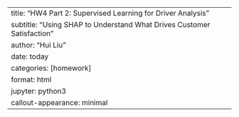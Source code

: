 ---
title: "HW4 Part 2: Supervised Learning for Driver Analysis"
subtitle: "Using SHAP to Understand What Drives Customer Satisfaction"
author: "Hui Liu"
date: today
categories: [homework]
format: html
jupyter: python3
callout-appearance: minimal
---